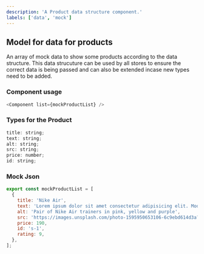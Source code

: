 ```yaml
---
description: 'A Product data structure component.'
labels: ['data', 'mock']
---
```



## Model for data for products

An array of mock data to show some products according to the data structure. This data strucuture can be used by all stores to ensure the correct data is being passed and can also be extended incase new types need to be added.

### Component usage

```js
<Component list={mockProductList} />
```

### Types for the Product

```js
title: string;
text: string;
alt: string;
src: string;
price: number;
id: string;
```

### Mock Json

```js
export const mockProductList = [
  {
    title: 'Nike Air',
    text: 'Lorem ipsum dolor sit amet consectetur adipisicing elit. Modi quos quidem sequi illum facere recusandae voluptatibus',
    alt: 'Pair of Nike Air trainers in pink, yellow and purple',
    src: 'https://images.unsplash.com/photo-1595950653106-6c9ebd614d3a?ixid=MnwxMjA3fDB8MHxzZWFyY2h8NDV8fHNuZWFrZXJ8ZW58MHx8MHx8&ixlib=rb-1.2.1&auto=format&fit=crop&w=800&q=60',
    price: 190,
    id: 's-1',
    rating: 9,
  },
];
```
